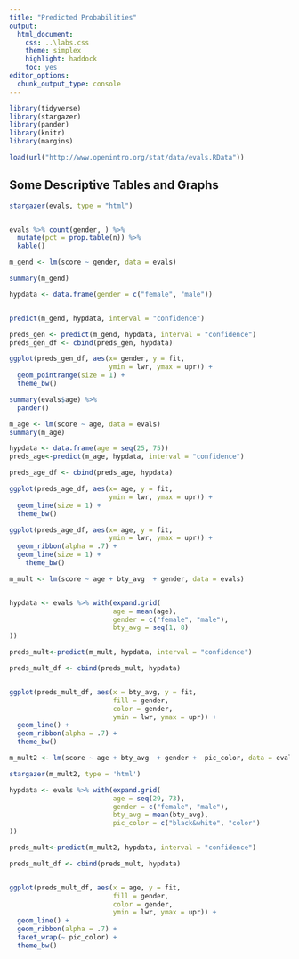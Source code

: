 ```yaml
---
title: "Predicted Probabilities"
output:
  html_document:
    css: ..\labs.css
    theme: simplex
    highlight: haddock
    toc: yes
editor_options: 
  chunk_output_type: console
---
```



```r
library(tidyverse)
library(stargazer)
library(pander)
library(knitr)
library(margins)
```



```r
load(url("http://www.openintro.org/stat/data/evals.RData"))
```


## Some Descriptive Tables and Graphs 


```r

stargazer(evals, type = "html")


evals %>% count(gender, ) %>% 
  mutate(pct = prop.table(n)) %>% 
  kable()
```



```r
m_gend <- lm(score ~ gender, data = evals)

summary(m_gend)
```


```r
hypdata <- data.frame(gender = c("female", "male"))


predict(m_gend, hypdata, interval = "confidence")
```


```r
preds_gen <- predict(m_gend, hypdata, interval = "confidence")
preds_gen_df <- cbind(preds_gen, hypdata)
```

```r


ggplot(preds_gen_df, aes(x= gender, y = fit,
                         ymin = lwr, ymax = upr)) +
  geom_pointrange(size = 1) +
  theme_bw()
```




```r
summary(evals$age) %>% 
  pander()
```



```r
m_age <- lm(score ~ age, data = evals)
summary(m_age)
```


```r
hypdata <- data.frame(age = seq(25, 75))
preds_age<-predict(m_age, hypdata, interval = "confidence")

preds_age_df <- cbind(preds_age, hypdata)
```


```r
ggplot(preds_age_df, aes(x= age, y = fit,
                         ymin = lwr, ymax = upr)) +
  geom_line(size = 1) +
  theme_bw()

ggplot(preds_age_df, aes(x= age, y = fit,
                         ymin = lwr, ymax = upr)) +
  geom_ribbon(alpha = .7) +
  geom_line(size = 1) + 
    theme_bw()
```









```r
m_mult <- lm(score ~ age + bty_avg  + gender, data = evals)


hypdata <- evals %>% with(expand.grid(
                          age = mean(age),
                          gender = c("female", "male"),
                          bty_avg = seq(1, 8)
))

preds_mult<-predict(m_mult, hypdata, interval = "confidence")

preds_mult_df <- cbind(preds_mult, hypdata)


ggplot(preds_mult_df, aes(x = bty_avg, y = fit, 
                          fill = gender,
                          color = gender,
                          ymin = lwr, ymax = upr)) +
  geom_line() +
  geom_ribbon(alpha = .7) +
  theme_bw()


```


```r
m_mult2 <- lm(score ~ age + bty_avg  + gender +  pic_color, data = evals)
```

```r
stargazer(m_mult2, type = 'html')
```

```r
hypdata <- evals %>% with(expand.grid(
                          age = seq(29, 73),
                          gender = c("female", "male"),
                          bty_avg = mean(bty_avg),
                          pic_color = c("black&white", "color")
))

preds_mult<-predict(m_mult2, hypdata, interval = "confidence")

preds_mult_df <- cbind(preds_mult, hypdata)


ggplot(preds_mult_df, aes(x = age, y = fit, 
                          fill = gender,
                          color = gender,
                          ymin = lwr, ymax = upr)) +
  geom_line() +
  geom_ribbon(alpha = .7) +
  facet_wrap(~ pic_color) +
  theme_bw()
```




